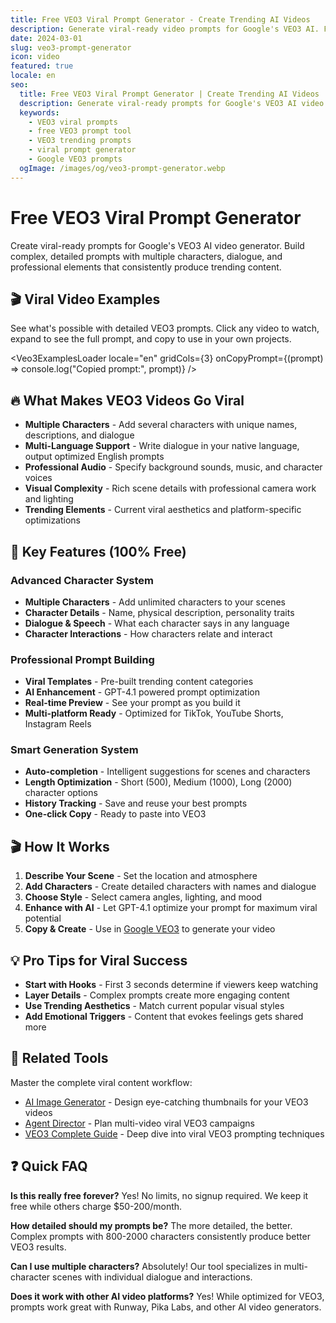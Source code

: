 ```yaml
---
title: Free VEO3 Viral Prompt Generator - Create Trending AI Videos
description: Generate viral-ready video prompts for Google's VEO3 AI. Free tool with viral templates, complex prompt builder, and proven techniques for consistent trending content.
date: 2024-03-01
slug: veo3-prompt-generator
icon: video
featured: true
locale: en
seo:
  title: Free VEO3 Viral Prompt Generator | Create Trending AI Videos | SuperDuperAI
  description: Generate viral-ready prompts for Google's VEO3 AI video model. Free tool with viral templates, complex prompt structures, and proven techniques for trending content.
  keywords:
    - VEO3 viral prompts
    - free VEO3 prompt tool
    - VEO3 trending prompts
    - viral prompt generator
    - Google VEO3 prompts
  ogImage: /images/og/veo3-prompt-generator.webp
---
```



# Free VEO3 Viral Prompt Generator

Create viral-ready prompts for Google's VEO3 AI video generator. Build complex, detailed prompts with multiple characters, dialogue, and professional elements that consistently produce trending content.

## 🎬 Viral Video Examples

See what's possible with detailed VEO3 prompts. Click any video to watch, expand to see the full prompt, and copy to use in your own projects.

<Veo3ExamplesLoader
  locale="en"
  gridCols={3}
  onCopyPrompt={(prompt) => console.log("Copied prompt:", prompt)}
/>

<SimpleVeo3Generator />

## 🔥 What Makes VEO3 Videos Go Viral

- **Multiple Characters** - Add several characters with unique names, descriptions, and dialogue
- **Multi-Language Support** - Write dialogue in your native language, output optimized English prompts
- **Professional Audio** - Specify background sounds, music, and character voices
- **Visual Complexity** - Rich scene details with professional camera work and lighting
- **Trending Elements** - Current viral aesthetics and platform-specific optimizations

## 🚀 Key Features (100% Free)

### Advanced Character System

- **Multiple Characters** - Add unlimited characters to your scenes
- **Character Details** - Name, physical description, personality traits
- **Dialogue & Speech** - What each character says in any language
- **Character Interactions** - How characters relate and interact

### Professional Prompt Building

- **Viral Templates** - Pre-built trending content categories
- **AI Enhancement** - GPT-4.1 powered prompt optimization
- **Real-time Preview** - See your prompt as you build it
- **Multi-platform Ready** - Optimized for TikTok, YouTube Shorts, Instagram Reels

### Smart Generation System

- **Auto-completion** - Intelligent suggestions for scenes and characters
- **Length Optimization** - Short (500), Medium (1000), Long (2000) character options
- **History Tracking** - Save and reuse your best prompts
- **One-click Copy** - Ready to paste into VEO3

## 🎬 How It Works

1. **Describe Your Scene** - Set the location and atmosphere
2. **Add Characters** - Create detailed characters with names and dialogue
3. **Choose Style** - Select camera angles, lighting, and mood
4. **Enhance with AI** - Let GPT-4.1 optimize your prompt for maximum viral potential
5. **Copy & Create** - Use in [Google VEO3](https://labs.google/fx/tools/video-fx) to generate your video

## 💡 Pro Tips for Viral Success

- **Start with Hooks** - First 3 seconds determine if viewers keep watching
- **Layer Details** - Complex prompts create more engaging content
- **Use Trending Aesthetics** - Match current popular visual styles
- **Add Emotional Triggers** - Content that evokes feelings gets shared more

## 🔗 Related Tools

Master the complete viral content workflow:

- [AI Image Generator](/en/tool/image-generator "Create viral thumbnails and concept art") - Design eye-catching thumbnails for your VEO3 videos
- [Agent Director](/en/tool/agent-director "Plan viral video campaigns") - Plan multi-video viral VEO3 campaigns
- [VEO3 Complete Guide](/en/blog/veo3 "Master VEO3 for viral success") - Deep dive into viral VEO3 prompting techniques

## ❓ Quick FAQ

**Is this really free forever?**
Yes! No limits, no signup required. We keep it free while others charge $50-200/month.

**How detailed should my prompts be?**
The more detailed, the better. Complex prompts with 800-2000 characters consistently produce better VEO3 results.

**Can I use multiple characters?**
Absolutely! Our tool specializes in multi-character scenes with individual dialogue and interactions.

**Does it work with other AI video platforms?**
Yes! While optimized for VEO3, prompts work great with Runway, Pika Labs, and other AI video generators.
